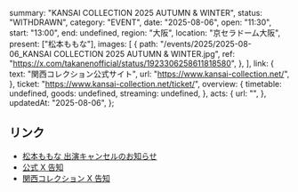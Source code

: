   summary: "KANSAI COLLECTION 2025 AUTUMN & WINTER",
  status: "WITHDRAWN",
  category: "EVENT",
  date: "2025-08-06",
  open: "11:30",
  start: "13:00",
  end: undefined,
  region: "大阪",
  location: "京セラドーム大阪",
  present: ["松本ももな"],
  images: [
    {
      path: "/events/2025/2025-08-06_KANSAI COLLECTION 2025 AUTUMN & WINTER.jpg",
      ref: "https://x.com/takanenofficial/status/1923306258611818580",
    },
  ],
  link: {
    text: "関西コレクション公式サイト",
    url: "https://www.kansai-collection.net/",
  },
  ticket: "https://www.kansai-collection.net/ticket/",
  overview: {
    timetable: undefined,
    goods: undefined,
    streaming: undefined,
  },
  acts: {
    url: "",
  },
  updatedAt: "2025-08-06",
};

## リンク

- [松本ももな 出演キャンセルのお知らせ](https://x.com/takanenofficial/status/1952928105464807547)
- [公式 X 告知](https://x.com/takanenofficial/status/1923306258611818580)
- [関西コレクション X 告知](https://x.com/kan_kore/status/1923302925616676908)
